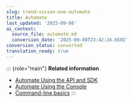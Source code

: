 ```yaml
---
slug: trend-vision-one-automate
title: Automate
last_updated: '2025-09-08'
ai_context:
  source_file: automate.md
  conversion_date: '2025-09-08T23:42:24.650Z'
conversion_status: converted
translation_ready: true
---
```


::: {role="main"}
**Related information**

- [Automate Using the API and SDK](automate-using-api-sdk.mdx)
- [Automate Using the Console](automate-using-console.mdx)
- [Command-line basics](command-line-basics.mdx)
:::
